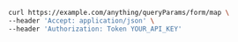 ```bash showLineNumbers copy filename="Form Query Params Map usage example"
curl https://example.com/anything/queryParams/form/map \
--header 'Accept: application/json' \
--header 'Authorization: Token YOUR_API_KEY'
```
